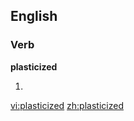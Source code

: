 
==English==

===Verb===
'''plasticized'''

# {{past of|[[plasticize]]}}

[[vi:plasticized]]
[[zh:plasticized]]